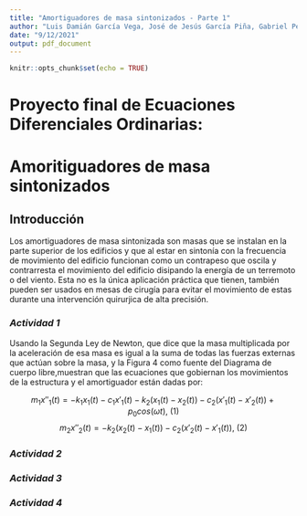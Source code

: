 ```yaml
---
title: "Amortiguadores de masa sintonizados - Parte 1"
author: "Luis Damián García Vega, José de Jesús García Piña, Gabriel Peytral Borja"
date: "9/12/2021"
output: pdf_document
---
```


```r
knitr::opts_chunk$set(echo = TRUE)
```

\newcommand{\bcenter}{\begin{center}}
\newcommand{\ecenter}{\end{center}}

\bcenter
# Proyecto final de Ecuaciones Diferenciales Ordinarias: 
# Amoritiguadores de masa sintonizados
\ecenter

## **Introducción**
Los amortiguadores de masa sintonizada son masas que se instalan en la parte superior de los edificios y que al estar en sintonía con la frecuencia de movimiento del edificio funcionan como un contrapeso que oscila y contrarresta el movimiento del edificio disipando la energía de un terremoto o del viento.
Esta no es la única aplicación práctica que tienen, también pueden ser usados en mesas de cirugía para evitar el movimiento de estas durante una intervención quirurjica de alta precisión. 

### *Actividad 1*
Usando la Segunda Ley de Newton, que dice que la masa multiplicada por la aceleración de esa masa es igual a la suma de todas las fuerzas externas que actúan sobre la masa, y la Figura 4 como fuente del Diagrama de cuerpo libre,muestran que las ecuaciones que gobiernan los movimientos de la estructura y el amortiguador están dadas por:

$$\displaystyle m_1 x''_1(t) = -k_1 x_1(t)- c_1x'_1(t)-k_2(x_1(t)-x_2(t))-c_2(x'_1(t)-x'_2(t))+p_0 cos(\omega t), \ (1)$$
$$ m_2 x''_2(t) = -k_2(x_2(t)-x_1(t))-c_2(x'_2(t)-x'_1(t)), \ (2) $$

### *Actividad 2*
### *Actividad 3*
### *Actividad 4*